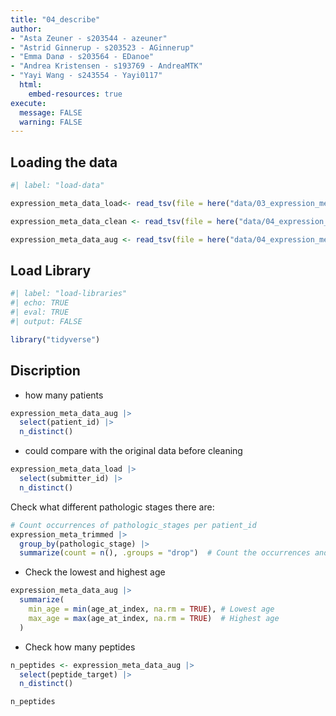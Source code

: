 ```yaml
---
title: "04_describe"
author:
- "Asta Zeuner - s203544 - azeuner"
- "Astrid Ginnerup - s203523 - AGinnerup"
- "Emma Danø - s203564 - EDanoe"
- "Andrea Kristensen - s193769 - AndreaMTK"
- "Yayi Wang - s243554 - Yayi0117"
  html: 
    embed-resources: true
execute: 
  message: FALSE
  warning: FALSE
---
```


## Loading the data

```r
#| label: "load-data" 

expression_meta_data_load<- read_tsv(file = here("data/03_expression_meta_data_load.tsv.gz"))

expression_meta_data_clean <- read_tsv(file = here("data/04_expression_meta_data_clean.tsv.gz"))

expression_meta_data_aug <- read_tsv(file = here("data/04_expression_meta_data_aug.tsv.gz"))


```

## Load Library

```r
#| label: "load-libraries" 
#| echo: TRUE
#| eval: TRUE 
#| output: FALSE  

library("tidyverse")

```

## Discription

-   how many patients

```r
expression_meta_data_aug |>
  select(patient_id) |>
  n_distinct()
```

-   could compare with the original data before cleaning

```r
expression_meta_data_load |>
  select(submitter_id) |>
  n_distinct()

```

Check what different pathologic stages there are:

```r
# Count occurrences of pathologic_stages per patient_id
expression_meta_trimmed |> 
  group_by(pathologic_stage) |> 
  summarize(count = n(), .groups = "drop")  # Count the occurrences and ungroup
```

-   Check the lowest and highest age

```r
expression_meta_data_aug |> 
  summarize(
    min_age = min(age_at_index, na.rm = TRUE), # Lowest age
    max_age = max(age_at_index, na.rm = TRUE)  # Highest age
  )
```

-   Check how many peptides

```r
n_peptides <- expression_meta_data_aug |>
  select(peptide_target) |>
  n_distinct()

n_peptides
```
